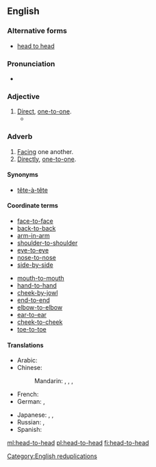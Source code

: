 ==English==

===Alternative forms===
* [[head to head]]

===Pronunciation===
* {{IPA|/hɛd.tu.hɛd/}}

===Adjective===
{{en-adj|head=[[head]]-[[to]]-[[head]]}}

# [[direct|Direct]], [[one-to-one]].
#* {{quote-news|year=2006|date=7/11||title=At 35, Southwest''s strategy gets more complicated|author=Dan Reed|work=USA Today|passage=For years, Southwest sought to avoid '''head-to-head''' competition with big, traditional airlines.}}

===Adverb===
{{en-adv|-}}

# [[facing|Facing]] one another.
# [[directly|Directly]], [[one-to-one]].

====Synonyms====
* [[tête-à-tête]]

====Coordinate terms====
{{rel-top|terms coordinate with ''head-to-head''}}
* [[face-to-face]]
* [[back-to-back]]
* [[arm-in-arm]]
* [[shoulder-to-shoulder]]
* [[eye-to-eye]]
* [[nose-to-nose]]
* [[side-by-side]]
{{rel-mid}}
* [[mouth-to-mouth]]
* [[hand-to-hand]]
* [[cheek-by-jowl]]
* [[end-to-end]]
* [[elbow-to-elbow]]
* [[ear-to-ear]]
* [[cheek-to-cheek]]
* [[toe-to-toe]]
{{rel-bottom}}

====Translations====
{{trans-top|head-to-head}}
* Arabic: {{t-|ar|وجها لوجه|alt=وجهاً لوجه|tr=wájhan li-wajh}}
* Chinese:
*: Mandarin: {{t|cmn|面對面|sc=Hani}},  {{t|cmn|面对面|tr=miànduìmiàn|sc=Hani}}, {{t|zh|當面|sc=Hani}}, {{t|zh|当面|tr=dāngmiàn|sc=Hani}}
* French: {{t+|fr|tête-à-tête}}
* German: {{t+|de|tête-à-tête}},  {{t+|de|unter vier Augen}}
{{trans-mid}}
* Japanese: {{t-|ja|内緒|alt=内緒の|tr=ないしょの, naisho-no}},  {{t-|ja|二人っきり|tr=ふたりっきり, futarikkiri}},  {{t+|ja|相対|alt=相対の|tr=あいたいの, aitai-no}}
* Russian: {{t-|ru|тет-а-тет|tr=tɛte-a-tɛ́t}},  {{t+|ru|с глазу на глаз|tr=s glázu ná glaz}}
* Spanish: {{t-|es|cabeza a cabeza}}
{{trans-bottom}}

[[Category:English reduplications]]

[[ml:head-to-head]]
[[pl:head-to-head]]
[[fi:head-to-head]]